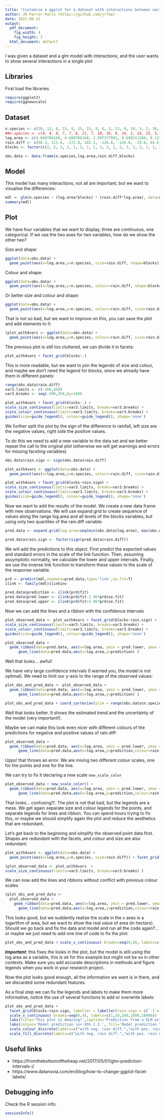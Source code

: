 ```yaml
---
title: "Customise a ggplot for a dataset with interactions between variables"
author: JR Ferrer-Paris (https://github.com/jrfep)
date: 2021-06-21
output:
  pdf_document: 
    fig_width: 4
    fig_height: 3
  html_document: default
---
```


I was given a dataset and a glm model with interactions, and the user wants to show several interactions in a single plot

## Libraries

First load the libraries

```r
require(ggplot2)
require(ggnewscale)
```

## Dataset

```r
n.species <- c(20, 12, 8, 15, 9, 15, 15, 8, 6, 3, 12, 9, 19, 3, 2, 36, 13, 27, 13, 16, 15, 7, 12, 36, 30, 7, 17, 7, 3, 11, 17, 4, 15, 7, 12, 24, 11, 9, 22, 11, 22, 22, 17, 11, 14, 24, 14, 13, 18, 24, 4, 19, 17, 3, 10, 8, 16, 5, 40, 20)
##n.species <- c(4, 4, 9, 7, 7, 6, 11, 7, 18, 16, 9, 14, 2, 14, 15, 5, 3, 11, 4, 9, 8, 7, 6, 8, 7, 4, 4, 9, 8, 10, 15, 11, 8, 7, 9, 5, 9, 14, 4, 6, 9, 10, 13, 8, 9, 7, 7, 6, 12, 11, 6, 6, 5, 5, 8, 8, 10, 11, 11, 0)
log.area <- c(4.600786168, 4.600786168, 2.587377991, 0.690311286, 0.123721006, 1.475014166, 0.93399822, 1.725134595, 2.240236394, 0.611585246, 1.239139249, -0.117247844, 2.301647774, 1.820698544, 1.820698544, 1.657655225, 1.657655225, 2.341799021, 1.820698544, 1.350418601, 2.156923017, 2.156923017, 1.602848605, 0.549125927, 1.818928908, 1.790386511, 1.818928908, 0.991226076, 1.209675835, 1.457836498, 1.457836498, 2.996815091, 2.996815091, 2.996815091, 2.471614231, 2.471614231, 2.996815091, 2.996815091, 2.996815091, 1.347113302, 4.600786168, 0.951837592, 0.901534602, 0.509283189, 1.65374203, 1.65374203, 2.546547722, 2.546547722, 2.546547722, 2.546547722, 0.660751674, 0.594547233, 2.244172185, 2.244172185, 2.804492179, 4.235323083, 2.281941707, 2.281941707, 4.322433684, 4.322433684)
rain.diff <- c(98.3, 111.6, -172.8, 102.1, -126.8, -126.8, -29.8, 64.6, 72.5, 133.4, 66.9, 155.5, -119.5, -222.7, -222.7, 45.7, 45.7, 430.6, -40.7, 50.9, 61.9, -39.8, -31.8, 123.8, 130.8, -248.2, 130.8, 201.4, 170.4, 158.5, 160.1, 184.5, 212.3, 212.3, 429.6, 430, 131.1, 131.1, 131.1, 363.6, 274.1, 52.9, 62.9, 76.9, 6.1, 6.1, -75.9, -75.9, -81.9, -293.1, -278.8, -164.8, -3.3, -3.3, -3.3, -214.3, -188, -191.6, -18.8, -18.8)
blocks <- factor(c(2, 2, 2, 2, 1, 1, 1, 1, 3, 3, 1, 2, 3, 3, 3, 1, 1, 3, 3, 1, 1, 1, 2, 1, 1, 1, 1, 2, 2, 1, 1, 1, 1, 1, 3, 3, 1, 1, 1, 1, 2, 1, 1, 2, 1, 1, 1, 1, 1, 1, 1, 3, 3, 3, 3, 1, 3, 3, 3, 3),labels=c("G1","G2","G3"))

obs.data <- data.frame(n.species,log.area,rain.diff,blocks)

```

## Model

This model has many interactions, not all are important, but we want to visualise the differences:

```r
mdl <- glm(n.species ~ (log.area*blocks) * (rain.diff*log.area), data=obs.data, family=quasipoisson())
summary(mdl)
```

## Plot

We have four variables that we want to display, three are continuous, one categorical. If we use the two axes for two variables, how do we show the other two?

Size and shape:

```r
ggplot(data=obs.data) +
  geom_point(aes(x=log.area,y=n.species, size=rain.diff, shape=blocks))
```

Colour and shape:
```r
ggplot(data=obs.data) +
  geom_point(aes(x=log.area,y=n.species, colour=rain.diff, shape=blocks))
```

Or better size and colour and shape:
```r
ggplot(data=obs.data) +
  geom_point(aes(x=log.area,y=n.species, colour=rain.diff, size=rain.diff,shape=blocks))
```

That is not so bad, but we want to improve on this, you can save the plot and add elements to it:
```r

(plot_with4vars <- ggplot(data=obs.data) +
  geom_point(aes(x=log.area,y=n.species, colour=rain.diff, size=rain.diff,shape=blocks)))

```

The previous plot is still too cluttered, we can divide it in facets:

```r
plot_with4vars + facet_grid(blocks~.)
```

This is more readable, but we want to join the legends of size and colour, and maybe we don't need the legend for blocks, since we already have them in different panels:

```r
range(obs.data$rain.diff)
var3.limits <- c(-300,450)
var3.breaks <- seq(-300,450,by=150)

plot_with4vars + facet_grid(blocks~.) +
scale_size_continuous(limits=var3.limits, breaks=var3.breaks) +
scale_colour_continuous(limits=var3.limits, breaks=var3.breaks) +
guides(size=guide_legend(), colour=guide_legend(), shape='none')

```

We further split the plot by the sign of the difference in rainfall, left size are the negative values, right side the positive values.

To do this we need to add a new variable to the data set and we better repeat the call to the original plot (otherwise we will get warnings and errors for missing faceting variables)

```r
obs.data$rain.sign <- sign(obs.data$rain.diff)

plot_with4vars <- ggplot(data=obs.data) +
  geom_point(aes(x=log.area,y=n.species, colour=rain.diff, size=rain.diff,shape=blocks))

plot_with4vars + facet_grid(blocks~rain.sign) +
scale_size_continuous(limits=var3.limits, breaks=var3.breaks) +
scale_colour_continuous(limits=var3.limits, breaks=var3.breaks) +
guides(size=guide_legend(), colour=guide_legend(), shape='none')

```

Now we want to add the results of the model. We create a new data frame with new observations. We will use expand grid to create sequence of values along the range log.area and all levels of the blocks variables, but using only two quantiles of the rain.diff variable:

```r
pred.data <- expand.grid(log.area=seq(min(obs.data$log.area), max(obs.data$log.area), length=20), rain.diff=quantile(obs.data$rain.diff,c(.25,.75)), blocks=levels(obs.data$blocks))

pred.data$rain.sign <- factor(sign(pred.data$rain.diff))
```

We will add the predictions to this object. First predict the expected values and standard errors in the scale of the link function. Then, assuming assymptotic normality, we calculate the lower and upper intervals. Finally, we use the inverse link function to transform these values to the scale of the response variable.

```r
prd <- predict(mdl,newdata=pred.data,type='link',se.fit=T)
ilink <- family(mdl)$linkinv

pred.data$prediction <- ilink(prd$fit)
pred.data$pred.lower <- ilink(prd$fit-1.96*prd$se.fit)
pred.data$pred.upper <- ilink(prd$fit+1.96*prd$se.fit)

```


Now we can add the lines and a ribbon with the confidence intervals
```r
plot_observed_data <- plot_with4vars + facet_grid(blocks~rain.sign) +
scale_size_continuous(limits=var3.limits, breaks=var3.breaks) +
scale_colour_continuous(limits=var3.limits, breaks=var3.breaks) +
guides(size=guide_legend(), colour=guide_legend(), shape='none')

plot_observed_data +
  geom_ribbon(data=pred.data, aes(x=log.area, ymin = pred.lower, ymax = pred.upper), alpha = 0.2, color = NA) +
      geom_line(data=pred.data,aes(x=log.area,y=prediction) )

```

Well that looks... awful!

We have very large confidence intervals (I warned you, the model is not optimal). We need to limit our y-axis to the range of the observed values:

```r
plot_obs_and_pred_data <- plot_observed_data +
  geom_ribbon(data=pred.data, aes(x=log.area, ymin = pred.lower, ymax = pred.upper), alpha = 0.2, color = NA) +
      geom_line(data=pred.data,aes(x=log.area,y=prediction) )

plot_obs_and_pred_data + coord_cartesian(ylim = range(obs.data$n.species))
```

Well that looks better. It shows the estimated trend and the uncertainty of the model (very important!).

Maybe we can make this look even nicer with different colours of the predictions for negative and positive values of rain.diff:

```r

plot_observed_data +
  geom_ribbon(data=pred.data, aes(x=log.area, ymin = pred.lower, ymax = pred.upper, fill=rain.sign), alpha = 0.2, color = NA) +
      geom_line(data=pred.data,aes(x=log.area,y=prediction,colour=rain.sign) ) + coord_cartesian(ylim = range(obs.data$n.species)) + scale_fill_discrete(labels=c("min","max"))
```

Upps! that throws an error. We are mixing two different colour scales, one for the points and one for the line.

We can try to fix it declaring a new scale `new_scale_color`


```r

plot_observed_data + new_scale_color() +
  geom_ribbon(data=pred.data, aes(x=log.area, ymin = pred.lower, ymax = pred.upper, fill=rain.sign), alpha = 0.2, color = NA) +
      geom_line(data=pred.data,aes(x=log.area,y=prediction,colour=rain.sign) ) + coord_cartesian(ylim = range(obs.data$n.species)) + scale_fill_discrete(labels=c("min","max"))
```

That looks... confusing!?. The plot is not that bad, but the legends are a mess. We get again separate size and colour legends for the points, and separate legends for lines and ribbon. You can spend hours trying to fix this, or maybe we should simplify again the plot and reduce the aesthetics that are redundant.

Let's get back to the beginning and simplify the observed point data first. Shapes are redundant with the facets, and colour and size are also redundant:

```r
plot_with4vars <- ggplot(data=obs.data) +
  geom_point(aes(x=log.area,y=n.species, size=rain.diff)) + facet_grid(blocks~rain.sign)

(plot_observed_data <- plot_with4vars  +
scale_size_continuous(limits=var3.limits, breaks=var3.breaks) )

```

We can now add the lines and ribbons without conflict with previous colour scales


```r
(plot_obs_and_pred_data <-
  plot_observed_data +
    geom_ribbon(data=pred.data, aes(x=log.area, ymin = pred.lower, ymax = pred.upper, fill=rain.sign), alpha = 0.2, color = NA) +
      geom_line(data=pred.data,aes(x=log.area,y=prediction,colour=rain.sign) ) + coord_cartesian(ylim = range(obs.data$n.species)) + scale_fill_discrete(labels=c("min","max")) + scale_colour_discrete(labels=c("min","max")) )
```

This looks good, but we suddently realize the scale in the x axes is a logarithm of area, but we want to show the real value of area (in hectars). Should we go back and fix the data and model and run all the code again?... or maybe we just need to add one line of code to fix the plot:

```r
plot_obs_and_pred_data + scale_x_continuous( breaks=seq(0,4), labels=c(1,10,100,1000,10000))
```

***Important***: this fixes the looks in the plot, but the model is still using the log.area as a variable, this is ok for this example but might not be so in other contexts. Make sure you add accurate descriptions in methods and figure legends when you work in your research project.


Now the plot looks good enough, all the information we want is in there, and we discarded some redundant features.

As a final step we can fix the legends and labels to make them more informative, notice the use of several functions to add or overwrite labels:

```r
plot_obs_and_pred_data +
  facet_grid(blocks~rain.sign, labeller = labeller(rain.sign = c(`-1`='Negative rainfall diff.',`1`='Positive rainfall diff.'))) +
  scale_x_continuous( breaks=seq(0,4), labels=c(1,10,100,1000,10000))  +
  labs(title='This plot is Amazing!',caption='Prediction from a GLM with Quasipoisson error distribution and log-link, confidence interval are approximate.',x='Area (ha) in log-scale',y='# of species') +
  labs(colour='Model prediction \n+ 95% C.I.', fill='Model prediction \n+ 95% C.I.',size='Difference\nin rainfall (mm)') +
  scale_colour_discrete(labels=c("with neg. rain diff.","with pos. rain diff.")) +
  scale_fill_discrete(labels=c("with neg. rain diff.","with pos. rain diff."))

```

## Useful links
- https://fromthebottomoftheheap.net/2017/05/01/glm-prediction-intervals-i/
- https://www.datanovia.com/en/blog/how-to-change-ggplot-facet-labels/


## Debugging info

Check the R session info:

```r
sessionInfo()
```
